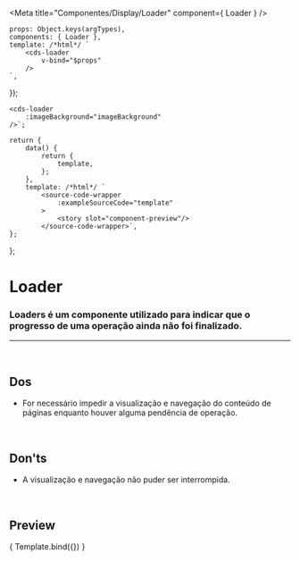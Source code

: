 
<Meta
	title="Componentes/Display/Loader"
	component={ Loader }
/>

	props: Object.keys(argTypes),
	components: { Loader },
	template: /*html*/ `
		<cds-loader
			v-bind="$props"
		/>
	`,
});

	<cds-loader 
		:imageBackground="imageBackground"
	/>`;

	return {
		data() {
			return {
				template,
			};
		},
		template: /*html*/ `
			<source-code-wrapper
				:exampleSourceCode="template"
			>
				<story slot="component-preview"/>
			</source-code-wrapper>`,
	};
};

# Loader

### Loaders é um componente utilizado para indicar que o progresso de uma operação ainda não foi finalizado.
---
<br />

## Dos
- For necessário impedir a visualização e navegação do conteúdo de páginas enquanto houver alguma pendência de operação.

<br />

## Don'ts
- A visualização e navegação não puder ser interrompida.

<br />

## Preview



<Canvas>
	<Story
		name="Loader"
		decorators={[docsDecorator]}
		args={{
			imageBackground
		}}
	>
		{ Template.bind({}) }
	</Story>
</Canvas>

<ArgsTable story="Loader" />